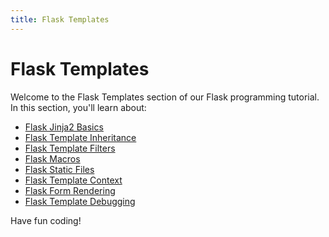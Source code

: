 ```yaml
---
title: Flask Templates
---
```


# Flask Templates

Welcome to the Flask Templates section of our Flask programming tutorial. In this section, you'll learn about:

- [Flask Jinja2 Basics](./0-flask-jinja2-basics.mdx)
- [Flask Template Inheritance](./1-flask-template-inheritance.mdx)
- [Flask Template Filters](./2-flask-template-filters.mdx)
- [Flask Macros](./3-flask-macros.mdx)
- [Flask Static Files](./4-flask-static-files.mdx)
- [Flask Template Context](./5-flask-template-context.mdx)
- [Flask Form Rendering](./6-flask-form-rendering.mdx)
- [Flask Template Debugging](./7-flask-template-debugging.mdx)

Have fun coding!